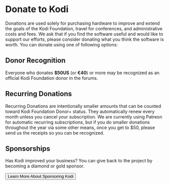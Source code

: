
# Donate to Kodi

Donations are used solely for purchasing hardware to improve and extend the goals of the Kodi Foundation, travel for conferences, and administrative costs and fees. We ask that if you find the software useful and would like to support our efforts, please consider donating what you think the software is worth. You can donate using one of following options:

<DonationTabs />

## Donor Recognition

Everyone who donates **$50US** (or **€40**) or more may be recognized as an official Kodi Foundation donor in the forums. 

## Recurring Donations

Recurring Donations are intentionally smaller amounts that can be counted toward Kodi Foundation Donor+ status. They automatically renew every month unless you cancel your subscription. We are currently using Patreon for automatic recurring subscriptions, but if you do smaller donations throughout the year via some other means, once you get to $50, please send us the receipts so you can be recognized.

## Sponsorships

Has Kodi improved your business? You can give back to the project by becoming a diamond or gold sponsor.

<Button variant="link" component="a" href="/about/sponsors/" isLarge>Learn More About Sponsoring Kodi <ArrowRightIcon/></Button>